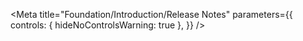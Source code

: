 
<Meta
  title="Foundation/Introduction/Release Notes"
  parameters={{
    controls: { hideNoControlsWarning: true },
  }}
/>

<Changelog />

<!--ArgsTable of={'f-div'} /-->
